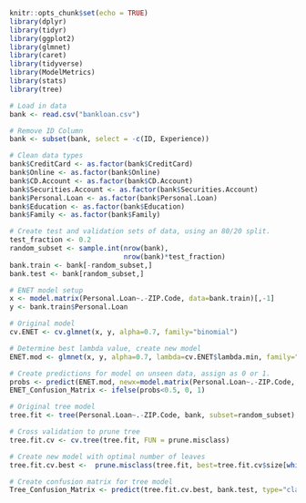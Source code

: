 ```r
knitr::opts_chunk$set(echo = TRUE)
library(dplyr)
library(tidyr)
library(ggplot2)
library(glmnet)
library(caret)
library(tidyverse)
library(ModelMetrics)
library(stats)
library(tree)
```



```r
# Load in data
bank <- read.csv("bankloan.csv")

# Remove ID Column
bank <- subset(bank, select = -c(ID, Experience))

# Clean data types
bank$CreditCard <- as.factor(bank$CreditCard)
bank$Online <- as.factor(bank$Online)
bank$CD.Account <- as.factor(bank$CD.Account)
bank$Securities.Account <- as.factor(bank$Securities.Account)
bank$Personal.Loan <- as.factor(bank$Personal.Loan)
bank$Education <- as.factor(bank$Education)
bank$Family <- as.factor(bank$Family)

# Create test and validation sets of data, using an 80/20 split.
test_fraction <- 0.2
random_subset <- sample.int(nrow(bank),
                            nrow(bank)*test_fraction) 
bank.train <- bank[-random_subset,]
bank.test <- bank[random_subset,]

# ENET model setup
x <- model.matrix(Personal.Loan~.-ZIP.Code, data=bank.train)[,-1]
y <- bank.train$Personal.Loan

# Original model
cv.ENET <- cv.glmnet(x, y, alpha=0.7, family="binomial")

# Determine best lambda value, create new model
ENET.mod <- glmnet(x, y, alpha=0.7, lambda=cv.ENET$lambda.min, family="binomial")

# Create predictions for model on unseen data, assign as 0 or 1.
probs <- predict(ENET.mod, newx=model.matrix(Personal.Loan~.-ZIP.Code, data=bank.test)[,-1])
ENET_Confusion_Matrix <- ifelse(probs<0.5, 0, 1)

# Original tree model
tree.fit <- tree(Personal.Loan~.-ZIP.Code, bank, subset=random_subset)

# Cross validation to prune tree
tree.fit.cv <- cv.tree(tree.fit, FUN = prune.misclass)

# Create new model with optimal number of leaves
tree.fit.cv.best <-  prune.misclass(tree.fit, best=tree.fit.cv$size[which.min(tree.fit.cv$dev)])

# Create confusion matrix for tree model
Tree_Confusion_Matrix <- predict(tree.fit.cv.best, bank.test, type="class")

```
